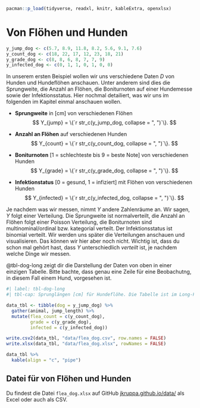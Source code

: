 ```r
pacman::p_load(tidyverse, readxl, knitr, kableExtra, openxlsx)
```

# Von Flöhen und Hunden {#sec-example-1}

```r
y_jump_dog <- c(5.7, 8.9, 11.8, 8.2, 5.6, 9.1, 7.6)
y_count_dog <- c(18, 22, 17, 12, 23, 18, 21)
y_grade_dog <- c(8, 8, 6, 8, 7, 7, 9)
y_infected_dog <- c(0, 1, 1, 0, 1, 0, 0)
```

In unserem ersten Beispiel wollen wir uns verschiedene Daten $D$ von Hunden und Hundeflöhen anschauen. Unter anderem sind dies die Sprungweite, die Anzahl an Flöhen, die Boniturnoten auf einer Hundemesse sowie der Infektionsstatus. Hier nochmal detailiert, was wir uns im folgenden im Kapitel einmal anschauen wollen.

-   **Sprungweite** in \[cm\] von verschiedenen Flöhen $$
    Y_{jump} = \{`r str_c(y_jump_dog, collapse = ", ")`\}.
    $$

-   **Anzahl an Flöhen** auf verschiedenen Hunden $$
      Y_{count} = \{`r str_c(y_count_dog, collapse = ", ")`\}.
      $$

-   **Boniturnoten** \[1 = schlechteste bis 9 = beste Note\] von verschiedenen Hunden $$
      Y_{grade} = \{`r str_c(y_grade_dog, collapse = ", ")`\}.
      $$

-   **Infektionstatus** \[0 = gesund, 1 = infiziert\] mit Flöhen von verschiedenen Hunden $$
      Y_{infected} = \{`r str_c(y_infected_dog, collapse = ", ")`\}.
      $$

Je nachdem was wir messen, nimmt $Y$ andere Zahlenräume an. Wir sagen, $Y$ folgt einer Verteilung. Die Sprungweite ist normalverteilt, die Anzahl an Flöhen folgt einer Poisson Verteilung, die Boniturnoten sind multinominal/ordinal bzw. kategorial verteilt. Der Infektionsstatus ist binomial verteilt. Wir werden uns später die Verteilungen anschauen und visualisieren. Das können wir hier aber noch nicht. Wichtig ist, dass du schon mal gehört hast, dass $Y$ unterschiedlich *verteilt* ist, je nachdem welche Dinge wir messen.

@tbl-dog-long zeigt dir die Darstellung der Daten von oben in einer einzigen Tabelle. Bitte bachte, dass genau eine Zeile für eine Beobachutng, in diesem Fall einem Hund, vorgesehen ist.

```r
#| label: tbl-dog-long
#| tbl-cap: Sprunglängen [cm] für Hundeflöhe. Die Tabelle ist im Long-Format dargestellt.

data_tbl <- tibble(dog = y_jump_dog) %>%
  gather(animal, jump_length) %>%
  mutate(flea_count = c(y_count_dog),
         grade = c(y_grade_dog),
         infected = c(y_infected_dog))

write.csv2(data_tbl, "data/flea_dog.csv", row.names = FALSE)
write.xlsx(data_tbl, "data/flea_dog.xlsx", rowNames = FALSE)

data_tbl %>%
  kable(align = "c", "pipe")
```

::: callout-tip
## Datei für von Flöhen und Hunden

Du findest die Datei `flea_dog.xlsx` auf GitHub [jkruppa.github.io/data/](https://github.com/jkruppa/jkruppa.github.io/tree/master/data) als Excel oder auch als CSV.
:::
